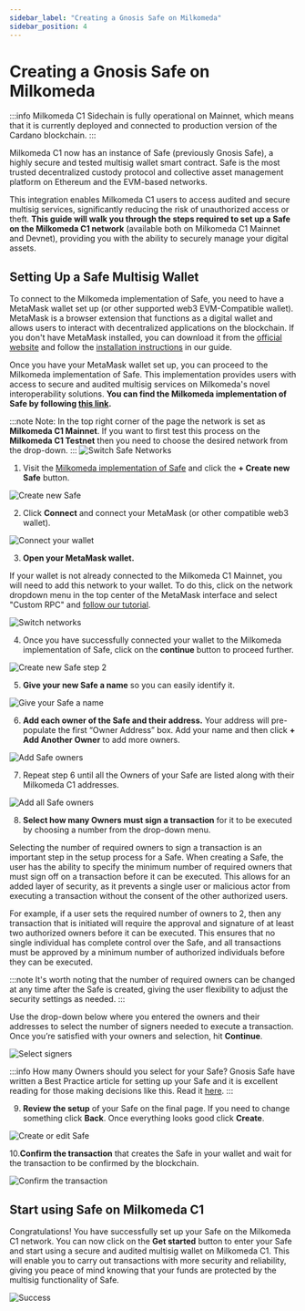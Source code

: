 ```yaml
---
sidebar_label: "Creating a Gnosis Safe on Milkomeda"
sidebar_position: 4
---
```



# Creating a Gnosis Safe on Milkomeda

:::info
Milkomeda C1 Sidechain is fully operational on Mainnet, which means that it is currently deployed and connected to production version of the Cardano blockchain.
:::

Milkomeda C1 now has an instance of Safe (previously Gnosis Safe), a highly secure and tested multisig wallet smart contract. Safe is the most trusted decentralized custody protocol and collective asset management platform on Ethereum and the EVM-based networks.

This integration enables Milkomeda C1 users to access audited and secure multisig services, significantly reducing the risk of unauthorized access or theft. **This guide will walk you through the steps required to set up a Safe on the Milkomeda C1 network** (available both on Milkomeda C1 Mainnet and Devnet), providing you with the ability to securely manage your digital assets.

## Setting Up a Safe Multisig Wallet

To connect to the Milkomeda implementation of Safe, you need to have a MetaMask wallet set up (or other supported web3 EVM-Compatible wallet). MetaMask is a browser extension that functions as a digital wallet and allows users to interact with decentralized applications on the blockchain. If you don't have MetaMask installed, you can download it from the [official website](https://metamask.io/) and follow the [installation instructions](https://dcspark.github.io/milkomeda-documentation/cardano/for-end-users/configuring-metamask) in our guide.

Once you have your MetaMask wallet set up, you can proceed to the Milkomeda implementation of Safe. This implementation provides users with access to secure and audited multisig services on Milkomeda's novel interoperability solutions. **You can find the Milkomeda implementation of Safe by following [this link](https://safe.milkomeda.com/app/milkomeda-c1-mainnet:0x432F70a4Ba42031eA2D0E6609950540F13eb3E71/home).**

:::note
Note: In the top right corner of the page the network is set as **Milkomeda C1 Mainnet**. If you want to first test this process on the **Milkomeda C1 Testnet** then you need to choose the desired network from the drop-down.
:::
<img
  src={img1}
  className="img-full"
  alt="Switch Safe Networks"
/>

1. Visit the [Milkomeda implementation of Safe](https://safe.milkomeda.com/) and click the **+ Create new Safe** button.

<img
  src={img2}
  className="img-full"
  alt="Create new Safe"
/>

2. Click **Connect** and connect your MetaMask (or other compatible web3 wallet).

<img
  src={img3}
  className="img-full"
  alt="Connect your wallet"
/>

3. **Open your MetaMask wallet.**

If your wallet is not already connected to the Milkomeda C1 Mainnet, you will need to add this network to your wallet. To do this, click on the network dropdown menu in the top center of the MetaMask interface and select "Custom RPC" and [follow our tutorial](https://dcspark.github.io/milkomeda-documentation/cardano/for-end-users/configuring-metamask).

<img
  src={img4}
  className="img-full"
  alt="Switch networks"
/>

4. Once you have successfully connected your wallet to the Milkomeda implementation of Safe, click on the **continue** button to proceed further.

<img
  src={img5}
  className="img-full"
  alt="Create new Safe step 2"
/>

5. **Give your new Safe a name** so you can easily identify it.

<img
  src={img6}
  className="img-full"
  alt="Give your Safe a name"
/>

6. **Add each owner of the Safe and their address.** Your address will pre-populate the first “Owner Address” box. Add your name and then click **+ Add Another Owner** to add more owners.

<img
  src={img7}
  className="img-full"
  alt="Add Safe owners"
/>

7. Repeat step 6 until all the Owners of your Safe are listed along with their Milkomeda C1 addresses.

<img
  src={img8}
  className="img-full"
  alt="Add all Safe owners"
/>

8. **Select how many Owners must sign a transaction** for it to be executed by choosing a number from the drop-down menu.

Selecting the number of required owners to sign a transaction is an important step in the setup process for a Safe. When creating a Safe, the user has the ability to specify the minimum number of required owners that must sign off on a transaction before it can be executed. This allows for an added layer of security, as it prevents a single user or malicious actor from executing a transaction without the consent of the other authorized users.

For example, if a user sets the required number of owners to 2, then any transaction that is initiated will require the approval and signature of at least two authorized owners before it can be executed. This ensures that no single individual has complete control over the Safe, and all transactions must be approved by a minimum number of authorized individuals before they can be executed.

:::note
It's worth noting that the number of required owners can be changed at any time after the Safe is created, giving the user flexibility to adjust the security settings as needed.
:::

Use the drop-down below where you entered the owners and their addresses to select the number of signers needed to execute a transaction. Once you’re satisfied with your owners and selection, hit **Continue**.

<img
  src={img9}
  className="img-full"
  alt="Select signers"
/>

:::info
How many Owners should you select for your Safe? Gnosis Safe have written a Best Practice article for setting up your Safe and it is excellent reading for those making decisions like this. Read it [here](https://help.safe.global/en/articles/4772567-what-safe-setup-should-i-use).
:::

9. **Review the setup** of your Safe on the final page. If you need to change something click **Back**. Once everything looks good click **Create**.

<img
  src={img10}
  className="img-full"
  alt="Create or edit Safe"
/>

10.**Confirm the transaction** that creates the Safe in your wallet and wait for the transaction to be confirmed by the blockchain.

<img
  src={img11}
  className="img-full"
  alt="Confirm the transaction"
/>

## Start using Safe on Milkomeda C1

Congratulations! You have successfully set up your Safe on the Milkomeda C1 network. You can now click on the **Get started** button to enter your Safe and start using a secure and audited multisig wallet on Milkomeda C1. This will enable you to carry out transactions with more security and reliability, giving you peace of mind knowing that your funds are protected by the multisig functionality of Safe.

<img
  src={img12}
  className="img-full"
  alt="Success"
/>





